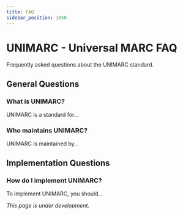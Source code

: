 ```yaml
---
title: FAQ
sidebar_position: 1050
---
```


# UNIMARC - Universal MARC FAQ

Frequently asked questions about the UNIMARC standard.

## General Questions

### What is UNIMARC?
UNIMARC is a standard for...

### Who maintains UNIMARC?
UNIMARC is maintained by...

## Implementation Questions

### How do I implement UNIMARC?
To implement UNIMARC, you should...

*This page is under development.*
